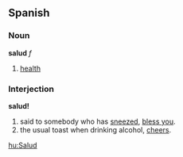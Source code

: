 ==Spanish==
===Noun===
'''salud''' ''f''

# [[health]]

===Interjection===
'''salud!'''

# said to somebody who has [[sneeze]]d, [[bless you]].
# the usual toast when drinking alcohol, [[cheers]].

[[hu:Salud]]